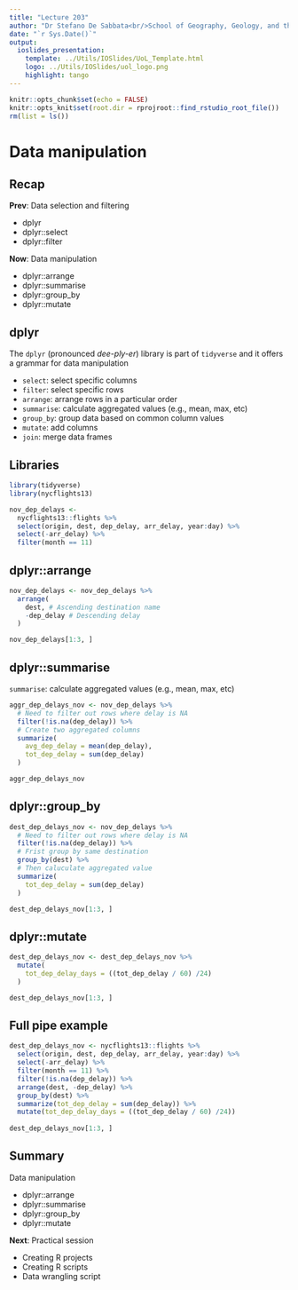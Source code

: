 ```yaml
---
title: "Lecture 203"
author: "Dr Stefano De Sabbata<br/>School of Geography, Geology, and the Env.<br/><a href=\"mailto:s.desabbata@le.ac.uk\">s.desabbata&commat;le.ac.uk</a> &vert; <a href=\"https://twitter.com/maps4thought\">&commat;maps4thought</a><br/><a href=\"https://github.com/sdesabbata/GY7702\">github.com/sdesabbata/GY7702</a> licensed under <a href=\"https://www.gnu.org/licenses/gpl-3.0.html\">GNU GPL v3.0</a>"
date: "`r Sys.Date()`"
output:
  ioslides_presentation:
    template: ../Utils/IOSlides/UoL_Template.html
    logo: ../Utils/IOSlides/uol_logo.png
    highlight: tango
---
```


```r
knitr::opts_chunk$set(echo = FALSE)
knitr::opts_knit$set(root.dir = rprojroot::find_rstudio_root_file())
rm(list = ls())
```



# Data manipulation



## Recap

**Prev**: Data selection and filtering

- dplyr
- dplyr::select
- dplyr::filter

**Now**: Data manipulation

- dplyr::arrange
- dplyr::summarise
- dplyr::group_by
- dplyr::mutate



## dplyr

The `dplyr` (pronounced *dee-ply-er*) library is part of `tidyverse` and it offers a grammar for data manipulation

- `select`: select specific columns
- `filter`: select specific rows
- `arrange`: arrange rows in a particular order
- `summarise`: calculate aggregated values (e.g., mean, max, etc)
- `group_by`: group data based on common column values
- `mutate`: add columns
- `join`: merge data frames


## Libraries

```r
library(tidyverse)
library(nycflights13)

nov_dep_delays <- 
  nycflights13::flights %>%
  select(origin, dest, dep_delay, arr_delay, year:day) %>%
  select(-arr_delay) %>%
  filter(month == 11)
```



## dplyr::arrange

```r
nov_dep_delays <- nov_dep_delays %>%
  arrange( 
    dest, # Ascending destination name
    -dep_delay # Descending delay
  )

nov_dep_delays[1:3, ]
```



## dplyr::summarise

`summarise`: calculate aggregated values (e.g., mean, max, etc)

```r
aggr_dep_delays_nov <- nov_dep_delays %>%
  # Need to filter out rows where delay is NA
  filter(!is.na(dep_delay)) %>%
  # Create two aggregated columns
  summarize(
    avg_dep_delay = mean(dep_delay), 
    tot_dep_delay = sum(dep_delay)
  )

aggr_dep_delays_nov
```



## dplyr::group_by

```r
dest_dep_delays_nov <- nov_dep_delays %>%
  # Need to filter out rows where delay is NA
  filter(!is.na(dep_delay)) %>%
  # Frist group by same destination
  group_by(dest) %>%
  # Then caluculate aggregated value
  summarize(
    tot_dep_delay = sum(dep_delay)
  )

dest_dep_delays_nov[1:3, ]
```



## dplyr::mutate

```r
dest_dep_delays_nov <- dest_dep_delays_nov %>%
  mutate(
    tot_dep_delay_days = ((tot_dep_delay / 60) /24)
  )

dest_dep_delays_nov[1:3, ]
```


## Full pipe example

```r
dest_dep_delays_nov <- nycflights13::flights %>%
  select(origin, dest, dep_delay, arr_delay, year:day) %>%
  select(-arr_delay) %>%
  filter(month == 11) %>%
  filter(!is.na(dep_delay)) %>%
  arrange(dest, -dep_delay) %>%
  group_by(dest) %>%
  summarize(tot_dep_delay = sum(dep_delay)) %>%
  mutate(tot_dep_delay_days = ((tot_dep_delay / 60) /24))
  
dest_dep_delays_nov[1:3, ]
```



## Summary

Data manipulation

- dplyr::arrange
- dplyr::summarise
- dplyr::group_by
- dplyr::mutate

**Next**: Practical session

- Creating R projects
- Creating R scripts
- Data wrangling script